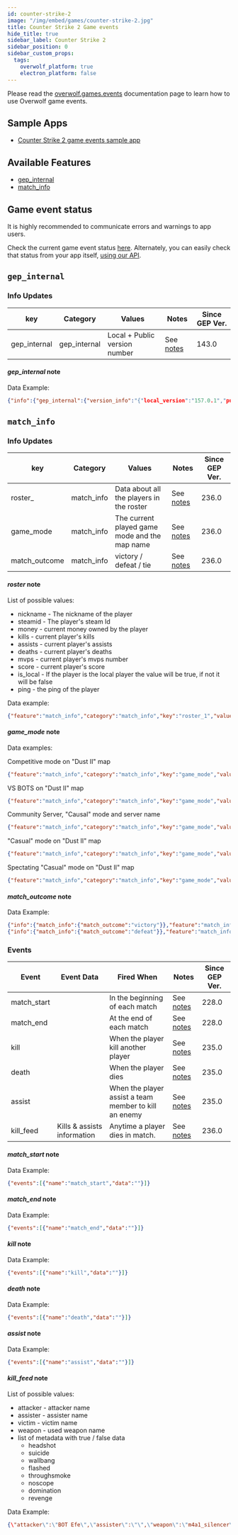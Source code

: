 ```yaml
---
id: counter-strike-2
image: "/img/embed/games/counter-strike-2.jpg"
title: Counter Strike 2 Game events
hide_title: true
sidebar_label: Counter Strike 2
sidebar_position: 0
sidebar_custom_props:
  tags:
    overwolf_platform: true
    electron_platform: false
---
```


<!-- GENERATED USING /scripts/generate.js -->

<head>
  <meta name="keywords" content="API for Counter Strike 2, Counter Strike 2 API, SDK for Counter Strike 2, Counter Strike 2 SDK"/>
</head>

<GameInfo gameId={22730} page="docs" />

Please read the [overwolf.games.events](/api/live-game-data) documentation page to learn how to use Overwolf game events.

## Sample Apps
* [Counter Strike 2 game events sample app](https://github.com/overwolf/events-sample-apps)

## Available Features

* [gep_internal](#gep_internal)
* [match_info](#match_info)

## Game event status

It is highly recommended to communicate errors and warnings to app users. 

Check the current game event status [here](/status/). Alternately, you can easily check that status from your app itself, [using our API](/topics/using-events/how-to-check-events-status-from-app).

## `gep_internal`

### Info Updates

key          | Category    | Values                    | Notes                 | Since GEP Ver. |
------------ | ------------| ------------------------- | --------------------- | ------------- | 
gep_internal | gep_internal| Local + Public version number|See [notes](#gep_internal-note)|   143.0       |

#### *gep_internal* note

Data Example:

```json
{"info":{"gep_internal":{"version_info":"{"local_version":"157.0.1","public_version":"157.0.1","is_updated":true}"}},"feature":"gep_internal"}
```

## `match_info`

### Info Updates

key          | Category    | Values                    | Notes                 | Since GEP Ver. |
------------ | ------------| ------------------------- | --------------------- | ------------- | 
roster_ | match_info| Data about all the players in the roster|See [notes](#roster-note)|   236.0       |
game_mode | match_info| The current played game mode and the map name|See [notes](#game_mode-note)|   236.0       |
match_outcome| match_info  | victory / defeat / tie      |See [notes](#match_outcome-note)|   236.0       |


#### *roster* note

List of possible values: 

* nickname - The nickname of the player
* steamid - The player's steam Id
* money - current money owned by the player
* kills - current player's kills
* assists - current player's assists
* deaths - current player's deaths
* mvps - current player's mvps number 
* score - current player's score
* is_local - If the player is the local player the value will be true, if not it will be false
* ping - the ping of the player

Data example:

```json
{"feature":"match_info","category":"match_info","key":"roster_1","value":"{\"nickname\":\"Naco\",\"steamid\":76561199123132960,\"money\":0,\"kills\":0,\"assists\":0,\"deaths\":0,\"mvps\":0,\"score\":0,\"is_local\":\"true\",\"ping\":0}"}
```

#### *game_mode* note

Data examples:

Competitive mode on "Dust II" map
```json
{"feature":"match_info","category":"match_info","key":"game_mode","value":"Competitive Dust II"}
```

VS BOTS on "Dust II" map
```json
{"feature":"match_info","category":"match_info","key":"game_mode","value":"Offline Deathmatch Dust II"}
```

Community Server, "Causal" mode and server name
```json
{"feature":"match_info","category":"match_info","key":"game_mode","value":"Community Casual surf_ski_2_GO_sw"}
```

"Casual" mode on "Dust II" map
```json
{"feature":"match_info","category":"match_info","key":"game_mode","value":"Casual Dust II"}
```

Spectating "Casual" mode on "Dust II" map
```json
{"feature":"match_info","category":"match_info","key":"game_mode","value":"Dust II"}
```

#### *match_outcome* note

Data Example:

```json
{"info":{"match_info":{"match_outcome":"victory"}},"feature":"match_info"}
{"info":{"match_info":{"match_outcome":"defeat"}},"feature":"match_info"}
```

### Events

Event       | Event Data   | Fired When    | Notes                                  | Since GEP Ver. |
------------| -------------| --------------| -------------------------------------- | ---------------|
match_start |              | In the beginning of each match| See [notes](#match_start-note) |228.0|
match_end   |              | At the end of each match| See [notes](#match_end-note) |228.0|
kill        |              | When the player kill another player| See [notes](#kill-note) |235.0|
death       |              | When the player dies| See [notes](#death-note) |235.0|
assist      |              | When the player assist a team member to kill an enemy| See [notes](#assist-note) |235.0|
kill_feed   | Kills & assists information| Anytime a player dies in match. | See [notes](#kill_feed-note)|     236.0      |


#### *match_start* note

Data Example:

```json
{"events":[{"name":"match_start","data":""}]}
```

#### *match_end* note

Data Example:

```json
{"events":[{"name":"match_end","data":""}]}
```

#### *kill* note

Data Example:

```json
{"events":[{"name":"kill","data":""}]}
```

#### *death* note

Data Example:

```json
{"events":[{"name":"death","data":""}]}
```

#### *assist* note

Data Example:

```json
{"events":[{"name":"assist","data":""}]}
```

#### *kill_feed* note

List of possible values: 

* attacker - attacker name
* assister - assister name
* victim - victim name
* weapon - used weapon name
* list of metadata with true / false data
  * headshot
  * suicide
  * wallbang
  * flashed
  * throughsmoke
  * noscope
  * domination
  * revenge


Data Example:

```json
{\"attacker\":\"BOT Efe\",\"assister\":\"\",\"weapon\":\"m4a1_silencer\",\"headshot\":false,\"suicide\":false,\"wallbang\":false,\"revenge\":false,\"domination\":false,\"noscope\":false,\"throughsmoke\":false,\"flashed\":false,\"victim\":\"BOT Yanni\"}
```
